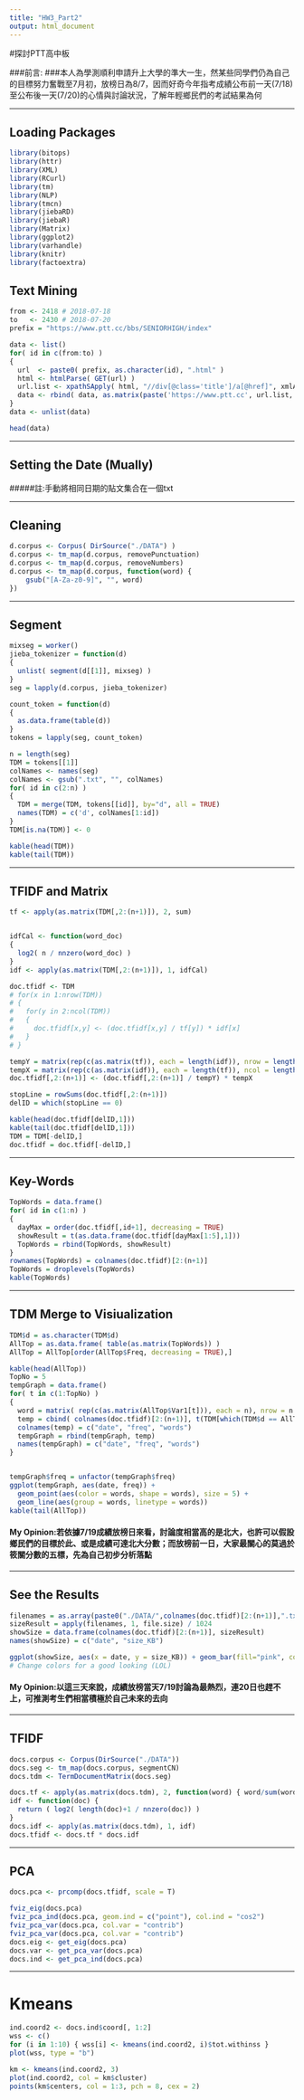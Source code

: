 ```yaml
---
title: "HW3_Part2"
output: html_document
---
```

#探討PTT高中板

###前言:
###本人為學測順利申請升上大學的準大一生，然某些同學們仍為自己的目標努力奮戰至7月初，放榜日為8/7，因而好奇今年指考成績公布前一天(7/18)至公布後一天(7/20)的心情與討論狀況，了解年輕鄉民們的考試結果為何

-------------------------------------------------------------------------------------------------

## Loading Packages
```r
library(bitops)
library(httr)
library(XML)
library(RCurl)
library(tm)
library(NLP)
library(tmcn)
library(jiebaRD)
library(jiebaR)
library(Matrix)
library(ggplot2)
library(varhandle)
library(knitr)
library(factoextra)
```

## Text Mining
```r
from <- 2418 # 2018-07-18
to   <- 2430 # 2018-07-20
prefix = "https://www.ptt.cc/bbs/SENIORHIGH/index"

data <- list()
for( id in c(from:to) )
{
  url  <- paste0( prefix, as.character(id), ".html" )
  html <- htmlParse( GET(url) )
  url.list <- xpathSApply( html, "//div[@class='title']/a[@href]", xmlAttrs )
  data <- rbind( data, as.matrix(paste('https://www.ptt.cc', url.list, sep='')) )
}
data <- unlist(data)

head(data)
```

-------------------------------------------------------------------------------------------------

## Setting the Date (Mually)
#####註:手動將相同日期的貼文集合在一個txt

-------------------------------------------------------------------------------------------------

## Cleaning
```r
d.corpus <- Corpus( DirSource("./DATA") )
d.corpus <- tm_map(d.corpus, removePunctuation)
d.corpus <- tm_map(d.corpus, removeNumbers)
d.corpus <- tm_map(d.corpus, function(word) {
    gsub("[A-Za-z0-9]", "", word)
})
```

-------------------------------------------------------------------------------------------------

## Segment
```r
mixseg = worker()
jieba_tokenizer = function(d)
{
  unlist( segment(d[[1]], mixseg) )
}
seg = lapply(d.corpus, jieba_tokenizer)

count_token = function(d)
{
  as.data.frame(table(d))
}
tokens = lapply(seg, count_token)

n = length(seg)
TDM = tokens[[1]]
colNames <- names(seg)
colNames <- gsub(".txt", "", colNames)
for( id in c(2:n) )
{
  TDM = merge(TDM, tokens[[id]], by="d", all = TRUE)
  names(TDM) = c('d', colNames[1:id])
}
TDM[is.na(TDM)] <- 0

kable(head(TDM))
kable(tail(TDM))
```

-------------------------------------------------------------------------------------------------

## TFIDF and Matrix
```r
tf <- apply(as.matrix(TDM[,2:(n+1)]), 2, sum)


idfCal <- function(word_doc)
{ 
  log2( n / nnzero(word_doc) ) 
}
idf <- apply(as.matrix(TDM[,2:(n+1)]), 1, idfCal)

doc.tfidf <- TDM
# for(x in 1:nrow(TDM))
# {
#   for(y in 2:ncol(TDM))
#   {
#     doc.tfidf[x,y] <- (doc.tfidf[x,y] / tf[y]) * idf[x]
#   }
# }

tempY = matrix(rep(c(as.matrix(tf)), each = length(idf)), nrow = length(idf))
tempX = matrix(rep(c(as.matrix(idf)), each = length(tf)), ncol = length(tf), byrow = TRUE)
doc.tfidf[,2:(n+1)] <- (doc.tfidf[,2:(n+1)] / tempY) * tempX

stopLine = rowSums(doc.tfidf[,2:(n+1)])
delID = which(stopLine == 0)

kable(head(doc.tfidf[delID,1]))
kable(tail(doc.tfidf[delID,1]))
TDM = TDM[-delID,]
doc.tfidf = doc.tfidf[-delID,]
```

-------------------------------------------------------------------------------------------------

## Key-Words
```r
TopWords = data.frame()
for( id in c(1:n) )
{
  dayMax = order(doc.tfidf[,id+1], decreasing = TRUE)
  showResult = t(as.data.frame(doc.tfidf[dayMax[1:5],1]))
  TopWords = rbind(TopWords, showResult)
}
rownames(TopWords) = colnames(doc.tfidf)[2:(n+1)]
TopWords = droplevels(TopWords)
kable(TopWords)
```

-------------------------------------------------------------------------------------------------

## TDM Merge to Visiualization
```r
TDM$d = as.character(TDM$d)
AllTop = as.data.frame( table(as.matrix(TopWords)) )
AllTop = AllTop[order(AllTop$Freq, decreasing = TRUE),]

kable(head(AllTop))
TopNo = 5
tempGraph = data.frame()
for( t in c(1:TopNo) )
{
  word = matrix( rep(c(as.matrix(AllTop$Var1[t])), each = n), nrow = n )
  temp = cbind( colnames(doc.tfidf)[2:(n+1)], t(TDM[which(TDM$d == AllTop$Var1[t]), 2:(n+1)]), word )
  colnames(temp) = c("date", "freq", "words")
  tempGraph = rbind(tempGraph, temp)
  names(tempGraph) = c("date", "freq", "words")
}


tempGraph$freq = unfactor(tempGraph$freq)
ggplot(tempGraph, aes(date, freq)) + 
  geom_point(aes(color = words, shape = words), size = 5) +
  geom_line(aes(group = words, linetype = words))
kable(tail(AllTop))
```
#### My Opinion:若依據7/19成績放榜日來看，討論度相當高的是北大，也許可以假設鄉民們的目標於此、或是成績可達北大分數；而放榜前一日，大家最關心的莫過於筱關分數的五標，先為自己初步分析落點

-------------------------------------------------------------------------------------------------

## See the Results
```r
filenames = as.array(paste0("./DATA/",colnames(doc.tfidf)[2:(n+1)],".txt"))
sizeResult = apply(filenames, 1, file.size) / 1024
showSize = data.frame(colnames(doc.tfidf)[2:(n+1)], sizeResult)
names(showSize) = c("date", "size_KB")

ggplot(showSize, aes(x = date, y = size_KB)) + geom_bar(fill="pink", color="white", stat="identity")
# Change colors for a good looking (LOL)
```
#### My Opinion:以這三天來說，成績放榜當天7/19討論為最熱烈，連20日也趕不上，可推測考生們相當積極於自己未來的去向

-------------------------------------------------------------------------------------------------

## TFIDF
```r
docs.corpus <- Corpus(DirSource("./DATA"))
docs.seg <- tm_map(docs.corpus, segmentCN)
docs.tdm <- TermDocumentMatrix(docs.seg)

docs.tf <- apply(as.matrix(docs.tdm), 2, function(word) { word/sum(word) })
idf <- function(doc) {
  return ( log2( length(doc)+1 / nnzero(doc)) )
}
docs.idf <- apply(as.matrix(docs.tdm), 1, idf)
docs.tfidf <- docs.tf * docs.idf
```

-------------------------------------------------------------------------------------------------

## PCA
```r
docs.pca <- prcomp(docs.tfidf, scale = T)

fviz_eig(docs.pca)
fviz_pca_ind(docs.pca, geom.ind = c("point"), col.ind = "cos2")
fviz_pca_var(docs.pca, col.var = "contrib")
fviz_pca_var(docs.pca, col.var = "contrib")
docs.eig <- get_eig(docs.pca)
docs.var <- get_pca_var(docs.pca)
docs.ind <- get_pca_ind(docs.pca)
```

-------------------------------------------------------------------------------------------------

# Kmeans
```r
ind.coord2 <- docs.ind$coord[, 1:2]
wss <- c()
for (i in 1:10) { wss[i] <- kmeans(ind.coord2, i)$tot.withinss }
plot(wss, type = "b")

km <- kmeans(ind.coord2, 3)
plot(ind.coord2, col = km$cluster)
points(km$centers, col = 1:3, pch = 8, cex = 2)
```
